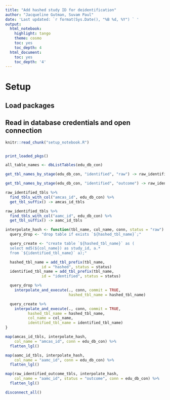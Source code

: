```yaml
---
title: "Add hashed study ID for deidentification"
author: "Jacqueline Gutman, Suvam Paul"
date: 'Last updated: `r format(Sys.Date(), "%B %d, %Y") ` '
output:
  html_notebook:
    highlight: tango
    theme: cosmo
    toc: yes
    toc_depth: 4
  html_document:
    toc: yes
    toc_depth: '4'
---
```


# Setup
## Load packages
## Read in database credentials and open connection

```r
knitr::read_chunk("setup_notebook.R")
```

```r
```

```r
print_loaded_pkgs()
```

```r
all_table_names <- dbListTables(edu_db_con)

get_tbl_names_by_stage(edu_db_con, "identified", "raw") -> raw_identified_tbls

get_tbl_names_by_stage(edu_db_con, "identified", "outcome") -> raw_identified_outcome_tbls
```

```r
raw_identified_tbls %>%
  find_tbls_with_col("amcas_id", edu_db_con) %>%
  get_tbl_suffix() -> amcas_id_tbls

raw_identified_tbls %>%
  find_tbls_with_col("aamc_id", edu_db_con) %>%
  get_tbl_suffix() -> aamc_id_tbls
```

```r
interpolate_hash <- function(tbl_name, col_name, conn, status = "raw") {
  query_drop <- "drop table if exists `${hashed_tbl_name}`;"

  query_create <- "create table `${hashed_tbl_name}` as (
  select md5(${col_name}) as study_id, a.*
  from `${identified_tbl_name}` a);"

  hashed_tbl_name = add_tbl_prefix(tbl_name,
                id = "hashed", status = status)
  identified_tbl_name = add_tbl_prefix(tbl_name,
                id = "identified", status = status)

  query_drop %>%
    interpolate_and_execute(., conn, commit = TRUE,
                            hashed_tbl_name = hashed_tbl_name)

  query_create %>%
    interpolate_and_execute(., conn, commit = TRUE,
          hashed_tbl_name = hashed_tbl_name,
          col_name = col_name,
          identified_tbl_name = identified_tbl_name)
}

map(amcas_id_tbls, interpolate_hash,
    col_name = "amcas_id", conn = edu_db_con) %>%
  flatten_lgl()
```

```r
map(aamc_id_tbls, interpolate_hash,
    col_name = "aamc_id", conn = edu_db_con) %>%
  flatten_lgl()

map(raw_identified_outcome_tbls, interpolate_hash,
    col_name = "aamc_id", status = "outcome", conn = edu_db_con) %>%
  flatten_lgl()
```

```r
disconnect_all()
```
